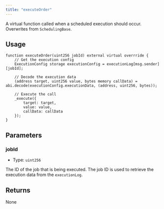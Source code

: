 ```yaml
---
title: "executeOrder"
---
```

A virtual function called when a scheduled execution should occur. Overwrites from `SchedulingBase`.

## Usage

```solidity
function executeOrder(uint256 jobId) external virtual overrride {
    // Get the execution config
    ExecutionConfig storage executionConfig = executionLog[msg.sender][jobId];

    // Decode the execution data
    (address target, uint256 value, bytes memory callData) = abi.decode(executionConfig.executionData, (address, uint256, bytes));

    // Execute the call
    _execute({
        target: target,
        value: value,
        callData: callData
    });
}
```

## Parameters

### jobId

- Type: `uint256`

The ID of the job that is being executed. The job ID is used to retrieve the execution data from the `executionLog`.

## Returns

None
